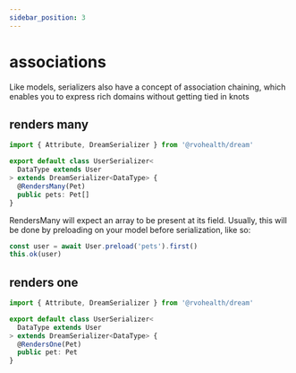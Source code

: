 ```yaml
---
sidebar_position: 3
---
```


# associations

Like models, serializers also have a concept of association chaining, which enables you to express rich domains without getting tied in knots

## renders many

```ts
import { Attribute, DreamSerializer } from '@rvohealth/dream'

export default class UserSerializer<
  DataType extends User
> extends DreamSerializer<DataType> {
  @RendersMany(Pet)
  public pets: Pet[]
}
```

RendersMany will expect an array to be present at its field. Usually, this will be done by preloading on your model before serialization, like so:

```ts
const user = await User.preload('pets').first()
this.ok(user)
```

## renders one

```ts
import { Attribute, DreamSerializer } from '@rvohealth/dream'

export default class UserSerializer<
  DataType extends User
> extends DreamSerializer<DataType> {
  @RendersOne(Pet)
  public pet: Pet
}
```
